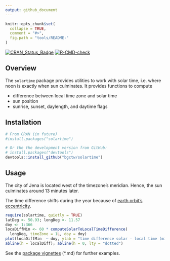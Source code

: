 ```yaml
---
output: github_document
---
```


<!-- 
README.md is generated from README.Rmd. Please edit that file
rmarkdown::render("README.Rmd") 
-->


```r
knitr::opts_chunk$set(
  collapse = TRUE,
  comment = "#>",
  fig.path = "tools/README-"
)
```

<!-- badges: start -->
[![CRAN_Status_Badge](http://www.r-pkg.org/badges/version/solartime)](http://cran.r-project.org/package=solartime)
[![R-CMD-check](https://github.com/bgctw/solartime/workflows/R-CMD-check/badge.svg)](https://github.com/bgctw/solartime/actions)
<!-- badges: end -->

## Overview

The `solartime` package provides utilities to work with solar time, 
i.e. where noon is exactly when sun culminates.
It provides functions to compute

- difference between local time zone and solar time
- sun position
- sunrise, sunset, daylength, and daytime flags

## Installation

```r
# From CRAN (in future)
#install.packages("solartime")

# Or the the development version from GitHub:
# install.packages("devtools")
devtools::install_github("bgctw/solartime")
```

## Usage

The city of Jena is located west of the timezone's meridian.
Hence, the sun culminates around 13 minutes later.

The time difference shifts during the year because of 
[earth orbit's eccentricity](https://en.wikipedia.org/wiki/Orbital_eccentricity).

```r
require(solartime, quietly = TRUE)
latDeg <- 50.93; longDeg <- 11.57
doy <- 1:366
locaDiffMin <- 60 * computeSolarToLocalTimeDifference(
  longDeg, timeZone = 1L, doy = doy)
plot(locaDiffMin  ~ doy, ylab = "time difference solar - local time (min)")
abline(h = localDiff); abline(h = 0, lty = "dotted")
```

See the [package vignettes](https://github.com/bgctw/solartime/tree/master/vignettes) (*.md) for further examples.

